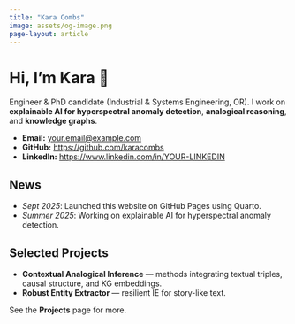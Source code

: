```yaml
---
title: "Kara Combs"
image: assets/og-image.png
page-layout: article
---
```


# Hi, I’m Kara 👋

Engineer & PhD candidate (Industrial & Systems Engineering, OR). I work on **explainable AI for hyperspectral anomaly detection**, **analogical reasoning**, and **knowledge graphs**.

- **Email:** <your.email@example.com>  
- **GitHub:** <https://github.com/karacombs>  
- **LinkedIn:** <https://www.linkedin.com/in/YOUR-LINKEDIN>  

## News
- _Sept 2025_: Launched this website on GitHub Pages using Quarto.
- _Summer 2025_: Working on explainable AI for hyperspectral anomaly detection.

## Selected Projects
- **Contextual Analogical Inference** — methods integrating textual triples, causal structure, and KG embeddings.
- **Robust Entity Extractor** — resilient IE for story-like text.

See the **Projects** page for more.